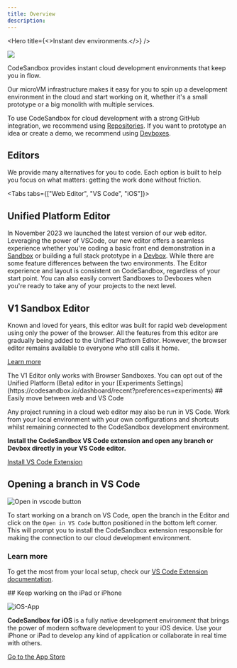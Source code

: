```yaml
---
title: Overview
description:
---
```



<Hero 
  title={<>Instant dev environments.</>}
/>

![](./images/cover-projects.jpg)

CodeSandbox provides instant cloud development environments that keep you in flow.

Our microVM infrastructure makes it easy for you to spin up a development environment in the cloud and start working on it, whether it's a small prototype or a big monolith with multiple services.

To use CodeSandbox for cloud development with a strong GitHub integration, we recommend using [Repositories](/learn/repositories/overview). If you want to prototype an idea or create a demo, we recommend using [Devboxes](/learn/devboxes/overview).

## Editors

We provide many alternatives for you to code. Each option is built to help you focus on what matters: getting the work done without friction.

<Tabs tabs={["Web Editor", "VS Code", "iOS"]}>

<WrapContent>

## Unified Platform Editor

In November 2023 we launched the latest version of our web editor. Leveraging the power of VSCode, our new editor offers a seamless experience whether you're coding a basic front end demonstration in a [Sandbox](/learn/devboxes/editors?tab=sandbox) or building a full stack prototype in a [Devbox](/learn/devboxes/editors?tab=devbox).
While there are some feature differences between the two environments. The Editor experience and layout is consistent on CodeSandbox, regardless of your start point. You can also easily convert Sandboxes to Devboxes when you're ready to take any of your projects to the next level. 

## V1 Sandbox Editor

Known and loved for years, this editor was built for rapid web development using only the power of the browser. All the features from this editor are gradually being added to the Unified Platfrom Editor. However, the browser editor remains available to everyone who still calls it home.

[Learn more](/learn/legacy-sandboxes/overview)

<Callout>
The V1 Editor only works with Browser Sandboxes. You can opt out of the Unified Platform (Beta) editor in your [Experiments Settings](https://codesandbox.io/dashboard/recent?preferences=experiments)

</WrapContent>

<WrapContent>
## Easily move between web and VS Code

Any project running in a cloud web editor may also be run in VS Code. Work from your local environment with your own configurations and shortcuts whilst remaining connected to the CodeSandbox development environment.

**Install the CodeSandbox VS Code extension and open any branch or Devbox directly in your VS Code editor.** 

[Install VS Code Extension](https://marketplace.visualstudio.com/items?itemName=CodeSandbox-io.codesandbox-projects)

## Opening a branch in VS Code

![Open in vscode button](./images/getting-openvscode.jpg)

To start working on a branch on VS Code, open the branch in the Editor and click on the `Open in VS Code` button positioned in the bottom left corner. This will prompt you to install the CodeSandbox extension responsible for making the connection to our cloud development environment.

### Learn more

To get the most from your local setup, check our [VS Code Extension documentation](/learn/editors/vscode/overview).

</WrapContent>

<WrapContent>
## Keep working on the iPad or iPhone

![iOS-App](./images/iOS-iPad.jpg)

**CodeSandbox for iOS** is a fully native development environment that brings the power of modern software development to your iOS device. Use your iPhone or iPad to develop any kind of application or collaborate in real time with others.

[Go to the App Store](https://apps.apple.com/us/app/codesandbox/id1423330822)

</WrapContent>
    
</Tabs>
